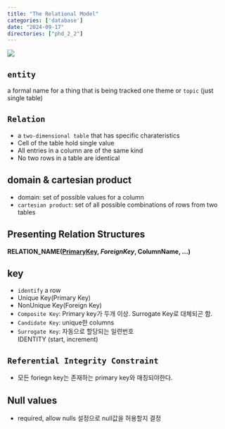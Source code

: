 ```yaml
---
title: "The Relational Model"
categories: ['database']
date: "2024-09-17"
directories: ["phd_2_2"]
---
```


![](/img/db-thumb.jpg){.post-thumbnail}

## `entity`
a formal name for a thing that is being tracked one theme or `topic` (just single table)

## `Relation`
- a `two-dimensional table` that has specific charateristics
- Cell of the table hold single value
- All entries in a column are of the same kind
- No two rows in a table are identical

## domain & cartesian product
- domain: set of possible values for a column
- `cartesian product`: set of all possible combinations of rows from two tables

## Presenting Relation Structures
**RELATION_NAME(<u>PrimaryKey</u>, *ForeignKey*, ColumnName, ...)**

## key
- `identify` a row
- Unique Key(Primary Key)
- NonUnique Key(Foreign Key)
- `Composite Key`: Primary key가 두개 이상. Surrogate Key로 대체되곤 함.
- `Candidate Key`: unique한 columns
- `Surrogate Key`: 자동으로 할당되는 일련번호  
  IDENTITY (start, increment)

## `Referential Integrity Constraint`
- 모든 foriegn key는 존재하는 primary key와 매칭되야한다.

## Null values
- required, allow nulls 설정으로 null값을 허용할지 결정
